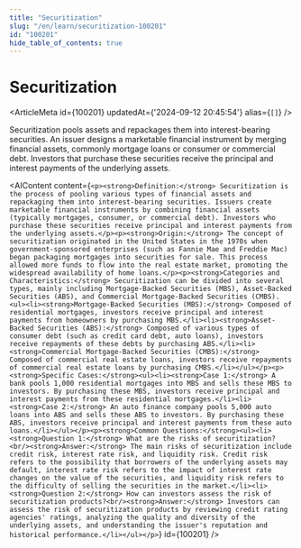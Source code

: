 ```yaml
---
title: "Securitization"
slug: "/en/learn/securitization-100201"
id: "100201"
hide_table_of_contents: true
---
```



# Securitization

<ArticleMeta id={100201} updatedAt={'2024-09-12 20:45:54'} alias={`[]`} />
<div className='border-solid border-b border-t-0 my-4 border-[var(--ifm-color-gray-300)]' />

Securitization pools assets and repackages them into interest-bearing securities. An issuer designs a marketable financial instrument by merging financial assets, commonly mortgage loans or consumer or commercial debt. Investors that purchase these securities receive the principal and interest payments of the underlying assets.

<AIContent content={`<p><strong>Definition:</strong> Securitization is the process of pooling various types of financial assets and repackaging them into interest-bearing securities. Issuers create marketable financial instruments by combining financial assets (typically mortgages, consumer, or commercial debt). Investors who purchase these securities receive principal and interest payments from the underlying assets.</p><p><strong>Origin:</strong> The concept of securitization originated in the United States in the 1970s when government-sponsored enterprises (such as Fannie Mae and Freddie Mac) began packaging mortgages into securities for sale. This process allowed more funds to flow into the real estate market, promoting the widespread availability of home loans.</p><p><strong>Categories and Characteristics:</strong> Securitization can be divided into several types, mainly including Mortgage-Backed Securities (MBS), Asset-Backed Securities (ABS), and Commercial Mortgage-Backed Securities (CMBS).<ul><li><strong>Mortgage-Backed Securities (MBS):</strong> Composed of residential mortgages, investors receive principal and interest payments from homeowners by purchasing MBS.</li><li><strong>Asset-Backed Securities (ABS):</strong> Composed of various types of consumer debt (such as credit card debt, auto loans), investors receive repayments of these debts by purchasing ABS.</li><li><strong>Commercial Mortgage-Backed Securities (CMBS):</strong> Composed of commercial real estate loans, investors receive repayments of commercial real estate loans by purchasing CMBS.</li></ul></p><p><strong>Specific Cases:</strong><ul><li><strong>Case 1:</strong> A bank pools 1,000 residential mortgages into MBS and sells these MBS to investors. By purchasing these MBS, investors receive principal and interest payments from these residential mortgages.</li><li><strong>Case 2:</strong> An auto finance company pools 5,000 auto loans into ABS and sells these ABS to investors. By purchasing these ABS, investors receive principal and interest payments from these auto loans.</li></ul></p><p><strong>Common Questions:</strong><ul><li><strong>Question 1:</strong> What are the risks of securitization?<br/><strong>Answer:</strong> The main risks of securitization include credit risk, interest rate risk, and liquidity risk. Credit risk refers to the possibility that borrowers of the underlying assets may default, interest rate risk refers to the impact of interest rate changes on the value of the securities, and liquidity risk refers to the difficulty of selling the securities in the market.</li><li><strong>Question 2:</strong> How can investors assess the risk of securitization products?<br/><strong>Answer:</strong> Investors can assess the risk of securitization products by reviewing credit rating agencies' ratings, analyzing the quality and diversity of the underlying assets, and understanding the issuer's reputation and historical performance.</li></ul></p>`} id={100201} />
